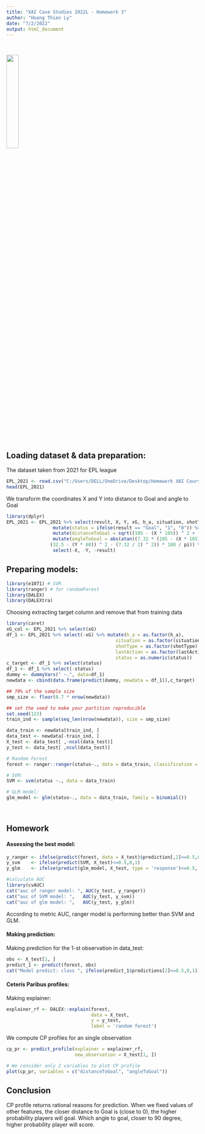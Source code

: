 ---
title: "XAI Case Studies 2022L - Homework 3"
author: "Hoang Thien Ly"
date: "7/2/2022"
output: html_document
---

<br>

![](https://i.pinimg.com/736x/9b/ce/b8/9bceb8d6b026d592bb976c01add2ec04.jpg){width=25%}

<br>


## Loading dataset & data preparation:


The dataset taken from 2021 for EPL league

```{r, load_data, message=FALSE}
EPL_2021 <- read.csv("C:/Users/DELL/OneDrive/Desktop/Homework XAI Course/EPL_2021.csv")
head(EPL_2021)
```



We transform the coordinates X and Y into distance to Goal and angle to Goal
```{r, transform_data, message=FALSE}
library(dplyr)
EPL_2021 <- EPL_2021 %>% select(result, X, Y, xG, h_a, situation, shotType, home_goals, away_goals, lastAction) %>%
                 mutate(status = ifelse(result == "Goal", "1", "0")) %>%
                 mutate(distanceToGoal = sqrt((105 - (X * 105)) ^ 2 + (32.5 - (Y * 68)) ^ 2)) %>%
                 mutate(angleToGoal = abs(atan((7.32 * (105 - (X * 105))) / ((105 - (X * 105))^2 + 
                (32.5 - (Y * 68)) ^ 2 - (7.32 / 2) ^ 2)) * 180 / pi)) %>%
                 select(-X, -Y, -result)
```




## Preparing models:
```{r, import libraries , message=FALSE}
library(e1071) # SVM
library(ranger) # for randomForest
library(DALEX)
library(DALEXtra)
```

Choosing extracting target column and remove that from training data

```{r, train_model, message = FALSE}
library(caret)
xG_col <- EPL_2021 %>% select(xG)
df_1 <- EPL_2021 %>% select(-xG) %>% mutate(h_a = as.factor(h_a),
                                        situation = as.factor(situation),
                                        shotType = as.factor(shotType),
                                        lastAction = as.factor(lastAction),
                                        status = as.numeric(status))
c_target <- df_1 %>% select(status)
df_1 <- df_1 %>% select(-status)
dummy <- dummyVars(" ~.", data=df_1)
newdata <- cbind(data.frame(predict(dummy, newdata = df_1)),c_target)
```

```{r, split_data, message = FALSE}
## 70% of the sample size
smp_size <- floor(0.7 * nrow(newdata))

## set the seed to make your partition reproducible
set.seed(123)
train_ind <- sample(seq_len(nrow(newdata)), size = smp_size)

data_train <- newdata[train_ind, ]
data_test <- newdata[-train_ind, ]
X_test <- data_test[ ,-ncol(data_test)]
y_test <- data_test[ ,ncol(data_test)]
```


```{r, creating_models, message = FALSE, warning = FALSE}
# Random Forest
forest <- ranger::ranger(status~., data = data_train, classification = TRUE, probability = TRUE)

# SVM:
SVM <- svm(status ~., data = data_train)

# GLM model:
glm_model <- glm(status~., data = data_train, family = binomial())
```

<br>





## Homework

#### Assessing the best model:
```{r, model_selection, message=FALSE, warning = FALSE}
y_ranger <- ifelse(predict(forest, data = X_test)$prediction[,2]<=0.5,0,1)
y_svm    <- ifelse(predict(SVM, X_test)<=0.5,0,1)
y_glm    <- ifelse(predict(glm_model, X_test, type = 'response')<=0.5, 0, 1)

#calculate AUC
library(cvAUC)
cat("auc of ranger model: ", AUC(y_test, y_ranger))
cat("auc of SVM model: ",   AUC(y_test, y_svm))
cat("auc of glm model: ",   AUC(y_test, y_glm))
```

According to metric AUC, ranger model is performing better than SVM and GLM.


#### Making prediction:
Making prediction for the 1-st observation in data_test:
```{r prediction12}
obs <- X_test[1, ]
predict_1 <- predict(forest, obs)
cat("Model predict: class ", ifelse(predict_1$predictions[2]<=0.5,0,1))
```


#### Ceteris Paribus profiles:

Making explainer:
```{r}
explainer_rf <- DALEX::explain(forest,
                               data = X_test,
                               y = y_test,
                               label = 'random forest')
```


We compute CP profiles for an single observation
```{r, warning= FALSE, message=FALSE}
cp_pr <- predict_profile(explainer = explainer_rf,
                         new_observation = X_test[1, ])

# We consider only 2 variables to plot CP profile
plot(cp_pr, variables = c("distanceToGoal", "angleToGoal"))
```


## Conclusion
CP profile returns rational reasons for prediction. When we fixed values of other features, the closer distance to Goal is (close to 0), the higher probability players will goal. Which angle to goal, closer to 90 degree, higher probability player will score.
